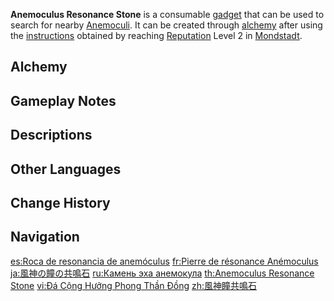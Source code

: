 {{Item Infobox
|id          = 220001
|image       = Item Anemoculus Resonance Stone.png
|type        = Consumables
|group       = Oculus Resonance Stones
|invCategory = Gadgets
|quality     = 3
|effect      = A stone that can be used in [[Mondstadt]] to search for nearby [[Anemoculi]]. The cooldown between uses is 300 seconds if an [[oculus]] is detected and 5 seconds if not.
|description = A stone that can be used in [[Mondstadt]] to search for nearby [[Anemoculi]].<br>This man-made stone plate possesses a certain characteristic similar to that of the Anemo [[Statues of The Seven]], giving it the power to resonate with [[Anemoculi]].<br>[[Oculus Resonance Stone]]s are crude imitations of the [[Statues of The Seven]] constructed by the ancients. But it is precisely this crudeness that makes them crave the power of elemental oculi, thus providing devout worshippers and adventurers alike a prime opportunity to collect [[oculi]].
|recipeType  = Instructions
|recipe      = Reach [[Reputation]] Level 2 in [[Mondstadt]]
|reusable    = No
|usage       = Quick Use
|memento     = No
}}
'''Anemoculus Resonance Stone''' is a consumable [[gadget]] that can be used to search for nearby [[Anemoculus|Anemoculi]]. It can be created through [[alchemy]] after using the [[Instructions: Anemoculus Resonance Stone|instructions]] obtained by reaching [[Reputation]] Level 2 in [[Mondstadt]].

{{Transclude|Oculus Resonance Stone|resonance stone intro|section=1}}

==Alchemy==
{{Recipe
|type = Crafting
|Dandelion Seed = 5
|Cecilia = 5
|Crystal Chunk = 1
|Mora = 500
|sort = Dandelion Seed;Cecilia;Crystal Chunk;Mora
}}

==Gameplay Notes==
{{Transclude|Oculus Resonance Stone|Gameplay Notes}}

==Descriptions==
{{Description|This man-made stone plate possesses a certain characteristic similar to that of the [[Anemo]] [[Statues of The Seven]], giving it the power to resonate with [[Anemoculi]]. [[Oculus Resonance Stone]]s are crude imitations of the Statues of The Seven constructed by the ancients. Some think that it is the very crudeness of such stones that makes them seek out the power of elemental [[oculi]] - their crudeness makes them crave the power of the statues in the hope that they might replace them.|[[Archive]]}}

==Other Languages==
{{Other Languages
|en        = Anemoculus Resonance Stone
|zhs       = 风神瞳共鸣石
|zhs_rm    = Fēngshén-tóng Gòngmíng Shí
|zht       = 風神瞳共鳴石
|zht_rm    = Fēngshén-tóng Gòngmíng Shí
|zh_tl     = Anemoculus Resonance Stone
|ja        = 風神の瞳の共鳴石
|ja_rm     = Fuujin no Hitomi no Kyoumeiseki
|ja_tl     = Anemoculus Resonance Stone
|ko        = 바람 {{tt|신|神}}의 눈{{tt|동자|瞳子}} {{tt|공명석|共鳴石}}
|ko_rm     = Baram Sin-ui Nundongja Gongmyeongseok
|ko_tl     = Wind God's Pupil Resonance Stone
|es        = Roca de resonancia de anemóculus
|es_tl     = Anemoculus Resonance Stone
|fr        = Pierre de résonance Anémoculus
|fr_tl     = Anemoculus Resonance Stone
|ru        = Камень эха анемокула
|ru_tl     = Anemoculus Echo Stone
|th        = Anemoculus Resonance Stone
|vi        = Đá Cộng Hưởng Phong Thần Đồng
|vi_tl     = Anemoculus Resonance Stone
|de        = Anemoculus-Resonanzstein
|de_tl     = Anemoculus Resonance Stone
|id        = Anemoculus Resonance Stone
|pt        = Pedra de Ressonância de Anemoculus
|pt_tl     = Anemoculus Resonance Stone
|tr        = Rüzgar Özü Rezonans Taşı
|tr_tl     = {{Lex|Anemo|tr}} Essence Resonance Stone
|it        = Pietra di risonanza per Anemoculi
|it_tl     = Resonance Stone for Anemoculus
}}

==Change History==
{{Change History|1.1}}

==Navigation==
{{Gadget Navbox}}

[[es:Roca de resonancia de anemóculus]]
[[fr:Pierre de résonance Anémoculus]]
[[ja:風神の瞳の共鳴石]]
[[ru:Камень эха анемокула]]
[[th:Anemoculus Resonance Stone]]
[[vi:Đá Cộng Hưởng Phong Thần Đồng]]
[[zh:風神瞳共鳴石]]